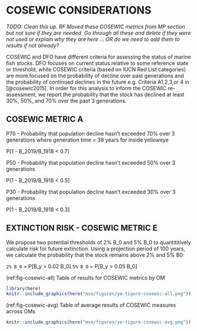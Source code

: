 # COSEWIC CONSIDERATIONS {#app:cosewic}

*TODO: Clean this up. RF Moved these COSEWIC metrics from MP section but not sure if they are needed. Go through all these and delete if they were not used or explain why they are here ... OR do we need to add them to results if not already? *

COSEWIC and DFO have different criteria for assessing the status of marine fish stocks. DFO focuses on current status relative to some reference state or threshold, while COSEWIC criteria (based on IUCN Red List categories) are more focused on the probability of decline over past generations and the probability of continued declines in the future e.g. Criteria A1,2,3,or 4 in [@cosewic2015]. In order for this analysis to inform the COSEWIC re-assessment, we report the probability that the stock has declined at least 30%, 50%, and 70% over the past 3 generations. <!--Not sure how the whole discussion around extinction risk (COSEWIC indicator E) came out. From the emails I read this quantitative metric is rarely used by COSEWIC for marine fishes (MJB) -->

## COSEWIC METRIC A

P70 - Probability that population decline hasn't exceeded 70% over 3 generations
where generation time = 38 years for inside yelloweye

P[1 - B_2019/B_1918 < 0.7]

P50 - Probability that population decline hasn't exceeded 50% over 3 generations

P[1 - B_2019/B_1918 < 0.5]

P30 - Probability that population decline hasn't exceeded 30% over 3 generations

P[1 - B_2019/B_1918 < 0.3]


## EXTINCTION RISK - COSEWIC METRIC E

We propose two potential thresholds of 2% B_0 and 5% B_0 to quantititively calculate risk for future extinction.
Using a projection period of 100 years, we calculate the probability that the stock remains above 2% and 5% B0:

`2% B_0` = P[B_y > 0.02 B_0]
`5% B_0` = P[B_y > 0.05 B_0]

\clearpage

(ref:fig-cosewic-all)
Table of results for COSEWIC metrics by OM

```r
library(here)
knitr::include_graphics(here("mse/figures/ye-tigure-cosewic-all.png"))
```

\clearpage

(ref:fig-cosewic-avg)
Table of average results of COSEWIC measures across OMs

```r
knitr::include_graphics(here("mse/figures/ye-tigure-cosewic-avg.png"))
```


